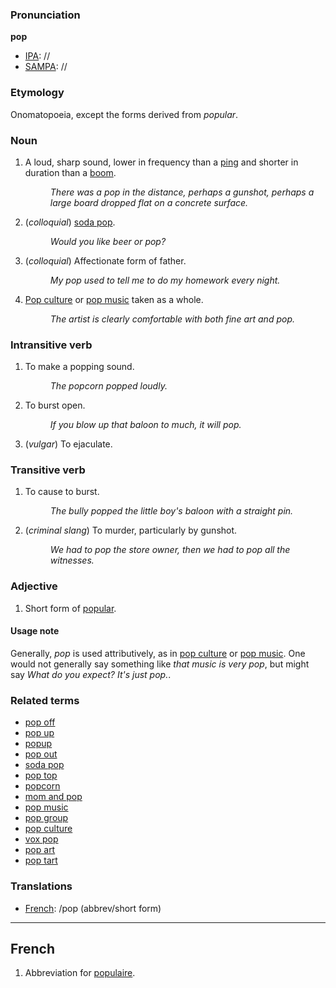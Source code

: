 ===Pronunciation===

'''pop'''
*[[IPA]]: //
*[[SAMPA]]: //
===Etymology===
Onomatopoeia, except the forms derived from ''popular''.

===Noun===

# A loud, sharp sound, lower in frequency than a [[ping]] and shorter in duration than a [[boom]].
#:  ''There was a pop in the distance, perhaps a gunshot, perhaps a large board dropped flat on a concrete surface.''
# (''colloquial'') [[soda pop]].
#: ''Would you like beer or pop?''
# (''colloquial'') Affectionate form of father.
#: ''My pop used to tell me to do my homework every night.''
# [[Pop culture]] or [[pop music]] taken as a whole.
#: ''The artist is clearly comfortable with both fine art and pop.''

===Intransitive verb===

# To make a popping sound.
#: ''The popcorn popped loudly.''
# To burst open.
#: ''If you blow up that baloon to much, it will pop.''
# (''vulgar'') To ejaculate.

===Transitive verb===

# To cause to burst.
#: ''The bully popped the little boy's baloon with a straight pin.''
# (''criminal slang'') To murder, particularly by gunshot.
#: ''We had to pop the store owner, then we had to pop all the witnesses.''

===Adjective===

# Short form of [[popular]].

====Usage note====
Generally, ''pop'' is used attributively, as in [[pop culture]] or [[pop music]].  One would not generally say something like ''that music is very pop'', but might say ''What do you expect?  It's just pop.''.

===Related terms===
*[[pop off]]
*[[pop up]]
*[[popup]]
*[[pop out]]
*[[soda pop]]
*[[pop top]]
*[[popcorn]]
*[[mom and pop]]
*[[pop music]]
*[[pop group]]
*[[pop culture]]
*[[vox pop]]
*[[pop art]]
*[[pop tart]]

===Translations===

*[[French]]: /pop (abbrev/short form)

----
==French==

# Abbreviation for [[populaire]].